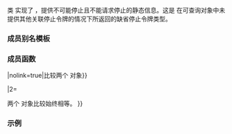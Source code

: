 {{cpp/title|never_stop_token}}
{{cpp/thread/navbar}}
{{ddcl|header=stop_token|since=c++26|
class never_stop_token;
}}

类 {{tt|never_stop_token}} 实现了 {{lconcept|unstoppable_token}}，提供不可能停止且不能请求停止的静态信息。这是 {{tt|std::get_stop_token}} 在可查询对象中未提供其他关联停止令牌的情况下所返回的缺省停止令牌类型。

===成员别名模板===
{{dsc begin}}
{{dsc hitem|类型|定义}}
{{dsc|{{c/core|callback_type&lt;Callback&gt;}}|{{c/core|/*callback-type*/}}&lt;br&gt;该类型定义如下：
{{ddcla|expos=yes|
struct /*callback-type*/
{
    explicit /*callback-type*/( never_stop_token,
                                auto&amp;&amp; ) noexcept {}
};
}}
}}
{{dsc end}}

===成员函数===
{{dsc begin}}
{{dsc mem sfun|stop_requested|nolink=true|指示不能发起停止请求}}
{{dsc mem sfun|stop_possible|nolink=true|指示不可能停止}}
{{dsc mem fun|operator{{==}}|nolink=true|比较两个 {{tt|never_stop_token}} 对象}}
{{dsc end}}

{{member|{{small|std::never_stop_token::}}stop_requested|2=
{{ddcl|
static constexpr bool stop_requested() noexcept { return false; }
}}

始终返回 {{c|false}}，指示不能发起停止请求。
}}

{{member|{{small|std::never_stop_token::}}stop_possible|2=
{{ddcl|
static constexpr bool stop_possible() noexcept { return false; }
}}

始终返回 {{c|false}}，指示不可能停止。
}}

{{member|{{small|std::never_stop_token::}}operator{{==}}|2=
{{ddcl|1=
bool operator==(const never_stop_token&amp;) const = default;
}}

两个 {{tt|never_stop_token}} 对象比较始终相等。
}}

===示例===
{{example}}

{{langlinks|en|es|ja}}